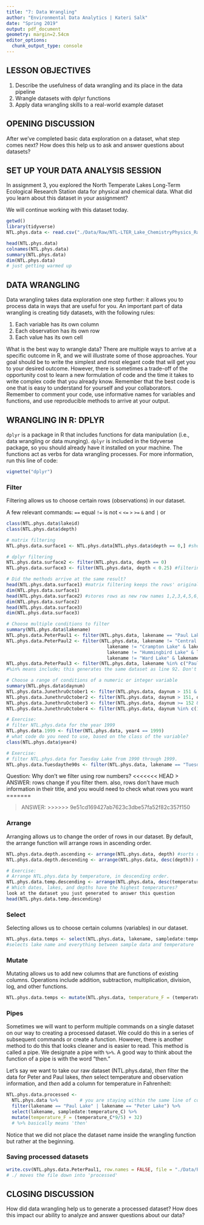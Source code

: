 ```yaml
---
title: "7: Data Wrangling"
author: "Environmental Data Analytics | Kateri Salk"
date: "Spring 2019"
output: pdf_document
geometry: margin=2.54cm
editor_options: 
  chunk_output_type: console
---
```


## LESSON OBJECTIVES
1. Describe the usefulness of data wrangling and its place in the data pipeline
2. Wrangle datasets with dplyr functions
3. Apply data wrangling skills to a real-world example dataset

## OPENING DISCUSSION

After we've completed basic data exploration on a dataset, what step comes next? How does this help us to ask and answer questions about datasets?

## SET UP YOUR DATA ANALYSIS SESSION

In assignment 3, you explored the North Temperate Lakes Long-Term Ecological Research Station data for physical and chemical data. What did you learn about this dataset in your assignment?

We will continue working with this dataset today. 

```r
getwd()
library(tidyverse)
NTL.phys.data <- read.csv("./Data/Raw/NTL-LTER_Lake_ChemistryPhysics_Raw.csv") #loading the data into environments

head(NTL.phys.data)
colnames(NTL.phys.data)
summary(NTL.phys.data)
dim(NTL.phys.data)
# just getting warmed up
```

## DATA WRANGLING

Data wrangling takes data exploration one step further: it allows you to process data in ways that are useful for you. An important part of data wrangling is creating tidy datasets, with the following rules: 

1. Each variable has its own column
2. Each observation has its own row
3. Each value has its own cell

What is the best way to wrangle data? There are multiple ways to arrive at a specific outcome in R, and we will illustrate some of those approaches. Your goal should be to write the simplest and most elegant code that will get you to your desired outcome. However, there is sometimes a trade-off of the opportunity cost to learn a new formulation of code and the time it takes to write complex code that you already know. Remember that the best code is one that is easy to understand for yourself and your collaborators. Remember to comment your code, use informative names for variables and functions, and use reproducible methods to arrive at your output.

## WRANGLING IN R: DPLYR

`dplyr` is a package in R that includes functions for data manipulation (i.e., data wrangling or data munging). `dplyr` is included in the tidyverse package, so you should already have it installed on your machine. The functions act as verbs for data wrangling processes. For more information, run this line of code:

```r
vignette("dplyr")
```


### Filter

Filtering allows us to choose certain rows (observations) in our dataset.

A few relevant commands: 
`==` equal
`!=` is not
`<`
`<=`
`>`
`>=`
`&` and
`|` or

```r
class(NTL.phys.data$lakeid)
class(NTL.phys.data$depth)

# matrix filtering
NTL.phys.data.surface1 <- NTL.phys.data[NTL.phys.data$depth == 0,] #shows where the depth is equal to 0, you need the comma because R cares about rows and columns

# dplyr filtering
NTL.phys.data.surface2 <- filter(NTL.phys.data, depth == 0)
NTL.phys.data.surface3 <- filter(NTL.phys.data, depth < 0.25) #filtering depths with dplyr

# Did the methods arrive at the same result?
head(NTL.phys.data.surface1) #matrix filtering keeps the rows' original numbers
dim(NTL.phys.data.surface1)
head(NTL.phys.data.surface2) #stores rows as new row names 1,2,3,4,5,6,7,etc
dim(NTL.phys.data.surface2)
head(NTL.phys.data.surface3)
dim(NTL.phys.data.surface3)

# Choose multiple conditions to filter
summary(NTL.phys.data$lakename)
NTL.phys.data.PeterPaul1 <- filter(NTL.phys.data, lakename == "Paul Lake" | lakename == "Peter Lake") #looking just at these two lakes' data
NTL.phys.data.PeterPaul2 <- filter(NTL.phys.data, lakename != "Central Long Lake" & 
                                     lakename != "Crampton Lake" & lakename != "East Long Lake" &
                                     lakename != "Hummingbird Lake" & lakename != "Tuesday Lake" &
                                     lakename != "Ward Lake" & lakename != "West Long Lake")
NTL.phys.data.PeterPaul3 <- filter(NTL.phys.data, lakename %in% c("Paul Lake", "Peter Lake")) 
#%in% means include; this generates the same dataset as line 92. Don't forget the c

# Choose a range of conditions of a numeric or integer variable
summary(NTL.phys.data$daynum)
NTL.phys.data.JunethruOctober1 <- filter(NTL.phys.data, daynum > 151 & daynum < 305)
NTL.phys.data.JunethruOctober2 <- filter(NTL.phys.data, daynum > 151, daynum < 305)  #, means 'and' in dplyr
NTL.phys.data.JunethruOctober3 <- filter(NTL.phys.data, daynum >= 152 & daynum <= 304)
NTL.phys.data.JunethruOctober4 <- filter(NTL.phys.data, daynum %in% c(152:304)) #all 4 of these lines do the same thing

# Exercise: 
# filter NTL.phys.data for the year 1999
NTL.phys.data.1999 <- filter(NTL.phys.data, year4 == 1999)
# what code do you need to use, based on the class of the variable?
class(NTL.phys.data$year4)

# Exercise: 
# filter NTL.phys.data for Tuesday Lake from 1990 through 1999.
NTL.phys.data.Tuesdaythe90s <- filter(NTL.phys.data, lakename == "Tuesday Lake", year4 >=1990, year4<= 1999)


```
Question: Why don't we filter using row numbers?
<<<<<<< HEAD
> ANSWER: rows change if you filter them. also, rows don't have much information in their title, and you would need to check what rows you want
=======

> ANSWER: 
>>>>>>> 9e51cd169427ab7623c3dbe57fa52f82c357f150

### Arrange

Arranging allows us to change the order of rows in our dataset. By default, the arrange function will arrange rows in ascending order.

```r
NTL.phys.data.depth.ascending <- arrange(NTL.phys.data, depth) #sorts data by depths
NTL.phys.data.depth.descending <- arrange(NTL.phys.data, desc(depth)) # sorts data by depths in descending order

# Exercise: 
# Arrange NTL.phys.data by temperature, in descending order. 
NTL.phys.data.temp.descending <- arrange(NTL.phys.data, desc(temperature_C))
# Which dates, lakes, and depths have the highest temperatures?
look at the dataset you just generated to answer this question
head(NTL.phys.data.temp.descending)

```
### Select

Selecting allows us to choose certain columns (variables) in our dataset.

```r
NTL.phys.data.temps <- select(NTL.phys.data, lakename, sampledate:temperature_C) # lets you select different columns (filter selects rows)
#selects lake name and everything between sample data and temperature

```
### Mutate

Mutating allows us to add new columns that are functions of existing columns. Operations include addition, subtraction, multiplication, division, log, and other functions.

```r

NTL.phys.data.temps <- mutate(NTL.phys.data, temperature_F = (temperature_C*9/5) + 32) #converting temperature to F

```
### Pipes

Sometimes we will want to perform multiple commands on a single dataset on our way to creating a processed dataset. We could do this in a series of subsequent commands or create a function. However, there is another method to do this that looks cleaner and is easier to read. This method is called a pipe. We designate a pipe with `%>%`. A good way to think about the function of a pipe is with the word "then." 

Let's say we want to take our raw dataset (NTL.phys.data), *then* filter the data for Peter and Paul lakes, *then* select temperature and observation information, and *then* add a column for temperature in Fahrenheit: 

```r
NTL.phys.data.processed <- 
  NTL.phys.data %>%        # you are staying within the same line of code, so you don't need to repeat the dataset name
  filter(lakename == "Paul Lake" | lakename == "Peter Lake") %>%
  select(lakename, sampledate:temperature_C) %>%
  mutate(temperature_F = (temperature_C*9/5) + 32)
  # %>% basically means 'then'
```

Notice that we did not place the dataset name inside the wrangling function but rather at the beginning.

### Saving processed datasets

```r
write.csv(NTL.phys.data.PeterPaul1, row.names = FALSE, file = "./Data/Processed/NTL-LTER_Lake_ChemistryPhysics_PeterPaul_Processed.csv") #saving a dataset from Environments into a file
# ./ moves the file down into 'processed'
```

## CLOSING DISCUSSION
How did data wrangling help us to generate a processed dataset? How does this impact our ability to analyze and answer questions about our data?

